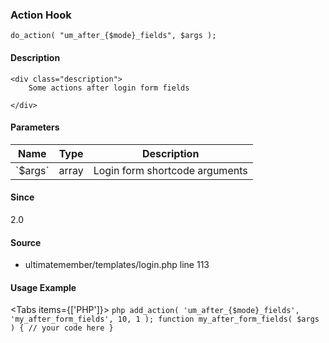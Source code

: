 
<UMBreadCrumb type="action"/>

### Action Hook    
    
```
do_action( "um_after_{$mode}_fields", $args );
```

#### Description
    <div class="description">
        Some actions after login form fields
 
    </div>

#### Parameters
            
<table className="table-auto mt-2 border dark:border-gray-500 p-5 text-sm text-left">
<thead>
<tr>
<th  className="px-3">Name</th>
<th  className="px-3">Type</th>
<th  className="px-3">Description</th>
</tr>
</thead>
<tbody>
               <tr >
               <td className="px-3 py-2">`$args`</td>
               <td className="px-3 py-2">array</td>
               <td className="px-3 py-2 text-sm">Login form shortcode arguments</td>
               </tr>
</tbody>
</table>

#### Since
<div class="description">
2.0
</div>

#### Source
  - <Link href="https://github.com/ultimatemember/ultimatemember/tree/2.5.0/templates/login.php#L113">ultimatemember/templates/login.php</Link> <Link href="https://github.com/ultimatemember/ultimatemember/tree/2.5.0/templates/login.php#L113">line 113</Link>



#### Usage Example

<Tabs items={['PHP']}>
    <Tab>
    ```php
    add_action( 'um_after_{$mode}_fields', 'my_after_form_fields', 10, 1 );
 function my_after_form_fields( $args ) {
     // your code here
 }
    ```
    </Tab>
</Tabs>